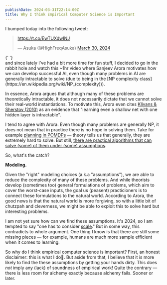 ```yaml
---
publishDate: 2024-03-31T22:14:00Z
title: Why I think Empirical Computer Science is Important
---
```


I bumped today into the following tweet:

<div class="flex justify-center">
  <blockquote class="twitter-tweet">
    <p lang="qme" dir="ltr">
      <a href="https://t.co/EwTUXdwINJ">https://t.co/EwTUXdwINJ</a>
    </p>
    &mdash; Asuka (@HighFreqAsuka) <a href="https://twitter.com/HighFreqAsuka/status/1773923299476554128?ref_src=twsrc%5Etfw">March 30, 2024</a>
  </blockquote>{' '}
  <script async src="https://platform.twitter.com/widgets.js" charset="utf-8"></script>
</div>
and since lately I've had a bit more time for fun stuff, I decided to go in the rabbit hole and watch this ~1hr video where
Sanjeev Arora motivates how we can develop successful AI, even though many problems in AI are generally intractable to solve
(due to being in the [NP complexity class](https://en.wikipedia.org/wiki/NP_(complexity))).

In essence, Arora argues that although many of these problems are theoretically intractable, it does not necessarily dictate that we cannot solve their real-world instantiations. To motivate this, Arora even cites [Klivans & Sherstov (2010)](https://pdf.sciencedirectassets.com/272574/1-s2.0-S0022000008X0008X/1-s2.0-S0022000008000706/main.pdf?X-Amz-Security-Token=IQoJb3JpZ2luX2VjEO3%2F%2F%2F%2F%2F%2F%2F%2F%2F%2FwEaCXVzLWVhc3QtMSJGMEQCIDyhTUg%2FdFLgCfx3FwOi3GvdDeuyN%2Fc%2Fqa6BVsRufucUAiALM1m0ayIytSFqR3ysYx0IBs3pKB00RtAAnyumL0DemCqzBQgWEAUaDDA1OTAwMzU0Njg2NSIMCZ8mVBNaXGlI%2BcemKpAFGQsPh7cMyhr50Vmb%2B6IXUeoqDByQPYaEZqt4D9E5AY5Nmy7RTYYzOV%2FVzYE6feKHCfSLlqh7IYq3u1f53FRhvOHqmbzYEPBDckN5sdTHREkz9Y%2BPeRZ1dFnjmANXVJP4XjB1eHj85kA7S779H%2BZIsKra5m5ekJu7MzDDXXLyajt56DZhGagaqVhoWhAr%2FnpfN%2FcxRujeDLUFx4%2BjHbEPbIi6dCHwzd%2B%2FMRDGMnPuDbLawlxE%2F3Tu6M0kuQwda4pAzj0X9jiBYzl17C8SzznEm7ZqOzNXACDuwl00trbfnO1H3ZQwMQeDxjF28kulnmY1Q8CGNKs2680kLTgyZlGY8lCFcAU2JvmOy4NsLnOACcY9wODkEj0RWbPP8F1nNdOGQYqf148SRUdoKX4TS1bkFqPpCutr3HhGtSdkBqy928l3At9iDajS4JPxoPoVe8UEcyg2MsROAhnxKzG8%2BJilx8AaNHcn8vZuTkIunIkjjDVTiQXwxw0g7d14h4lOcFD7LP253b2YtDPTxRfp6lb%2FQ2iZkHyTKkHqiFpYrokpbH%2BppOk7G3OuGPtrjE%2BSJBgRiEThQ7a%2FU%2FsuBOeRhSi%2BStydH2R5RHvTZPJQcUCungz2WY1QHc%2FngvCIrIO7CVtK5JYXRBtQ6616Ie5dPGSS2IN4QjLjVu73LU5wsApdOJW9dz1%2FARxLPqKjrnbzKLLOq%2BBxL%2BZtBuBUwB7E6sUkKcfv0ot0GG%2FFn2TFlgjk9JE8lzhkejK35J%2FUwShD%2FKhHXgXBUtdUte8xoPR34B13A87NkSeeJ1XP3nnAcgFwJu7DDS8ml1PhJQNoyvSTsukacFau0gjmsUh44rRcYfixtEcUBMLU13myrlqJG592q0IwpJGgsAY6sgEXJNycd0L82UcT66z5uUFstSP2AAdaMAxa1jhiSCblByF3Utq8XGTjEIzlN%2BkqoiAuCOltFdoD%2FVc2vxs4%2F8wE4tv%2FuzULGSY9NSmjBKHaU7LoO4h2nGVLgJV2xptB5VCrP9evLQVntFOSsSx7jbqGh0c%2FBmujYNrRWQbzczjEJbaNuLhp5yDmv7Z5XZXaU%2B5teQBkmImSXCiKUlPZYNFBz%2FXmPG8Mbpa3K1PWEdq61kR0&X-Amz-Algorithm=AWS4-HMAC-SHA256&X-Amz-Date=20240330T140609Z&X-Amz-SignedHeaders=host&X-Amz-Expires=300&X-Amz-Credential=ASIAQ3PHCVTY57276G55%2F20240330%2Fus-east-1%2Fs3%2Faws4_request&X-Amz-Signature=ff83cae80b8a30901b4f27a48bf48fd430f6bbc0ff7f2708de6070865f34ce38&hash=d1ca5ae38919e08ead953581a1709c3a6158beaa274c560e955d0ea36c0b5c1d&host=68042c943591013ac2b2430a89b270f6af2c76d8dfd086a07176afe7c76c2c61&pii=S0022000008000706&tid=spdf-f944dedd-1092-4bc3-aa4e-11b75678d09f&sid=b52b3fac301ba546115b9039d9e15623080cgxrqb&type=client&tsoh=d3d3LnNjaWVuY2VkaXJlY3QuY29t&ua=030f5953065e045659&rr=86c8a89f2d253b51&cc=ch) as an evidence that "learning even a shallow net with one hidden layer is intractable".

I tend to agree with Arora. Even though many problems are generally NP, it does not mean that in practice there is no hope in solving them. Take for example [planning in POMDPs](https://en.wikipedia.org/wiki/Partially_observable_Markov_decision_process) — theory tells us that generally, they are extremely hard to solve. But still, [there are practical algorithms that can solve (some) of them under (some) assumptions](https://arxiv.org/abs/1912.01603).

So, what's the catch?

**Modeling.**

Given the "right" modeling choices (a.k.a "assumptions"), we are able to reduce the complexity of many of these problems. And while theorists develop (sometimes too) general formulations of problems, which aim to cover the worst-case inputs, the goal us (peasent) practicioners is to connect these formulations to the natural world. According to Arora, the good news is that the natural world is more forgiving, so with a little bit of chutzpah and cleverness, we might be able to exploit this to solve hard but interesting problems.

I am not yet sure how can we find these assumptions. It's 2024, so I am tempted to say "one has to consider [scale](http://www.incompleteideas.net/IncIdeas/BitterLesson.html)." But in some way, this contradicts to whole argument. One thing I know is that there are still some missing pieces — for example, humans are much more sample efficient when it comes to learning.

So why do I think empirical computer science is important? First, an honest disclaimer: this is what I do👋. But aside from that, I believe that it is more likely to find the these assumptions by getting your hands dirty. This does _not_ imply any (lack) of soundness of empirical work! Quite the contrary — there is less room for alchemy exactly because alchemy fails. Sooner or later.
